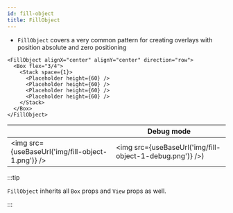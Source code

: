 ```yaml
---
id: fill-object
title: FillObject
---
```



- `FillObject` covers a very common pattern for creating overlays with position absolute and zero positioning

```tsx
<FillObject alignX="center" alignY="center" direction="row">
  <Box flex="3/4">
    <Stack space={1}>
      <Placeholder height={60} />
      <Placeholder height={60} />
      <Placeholder height={60} />
      <Placeholder height={60} />
    </Stack>
  </Box>
</FillObject>
```

| | Debug mode |
| --- | --- |
| <img src={useBaseUrl('img/fill-object-1.png')} /> | <img src={useBaseUrl('img/fill-object-1-debug.png')} />) |

:::tip

`FillObject` inherits all `Box` props and `View` props as well.

:::
